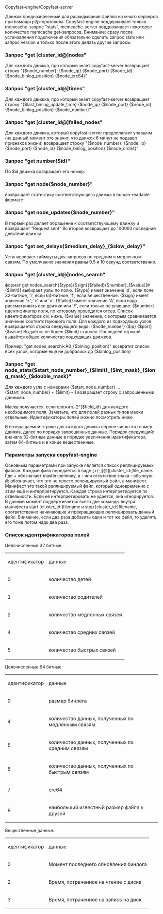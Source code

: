 Copyfast-engine/Copyfast-server

Движок предназначенный для раскидывания файлов на много серверов при помощи p2p-протокола. Copyfast-engine поддерживает только memcache-запрос "stats", memcache-server поддерживает некоторое количество memcache get-запросов. Внимание: сразу после установления подключения обязательно сделать запрос stats или запрос version и только после этого делать другие запросы.

=== Запрос "get [cluster_id@]nodes" === 
Для каждого движка, про который знает copyfast-server возвращает строку
"{$node_number}: {$node_ip} {$node_port} {$node_id} {$node_binlog_position} {$node_crc64}"

=== Запрос "get [cluster_id@]times" === 
Для каждого движка, про который знает copyfast-server возвращает строку
"{$last_binlog_update_time} {$node_ip} {$node_port} {$node_id} {$node_binlog_position} {$node_number}"

=== Запрос "get [cluster_id@]failed_nodes" ===
Для каждого движка, который copyfast-server предполагает упавшим (на данный момент это значит, что движок 6 минут не подавал признаков жизни) возвращает строку
"{$node_number}: {$node_ip} {$node_port} {$node_id} {$node_binlog_position} {$node_crc64}"

=== Запрос "get number{$id}" ===
По $id движка возвращает его номер.

=== Запрос "get node{$node_number}"===
возвращает статистику соответствующего движка в human-readable формате

=== Запрос "get node_updates{$node_number}" ===
В первый раз делает обращение к соответствующему движку и возвращает "Request sent"
Во второй возвращает до 100000 последний действий движка

=== Запрос "get set_delays{$medium_delay}_{$slow_delay}" ===
Устанавливает таймауты для запросов по средним и медленным связям. По умолчанию значения равны 0.5 и 10 секунд соответственно.

=== Запрос "get [cluster_id@]nodes_search"===
формат get nodes_search{$type}{$sign}{$failed}{$number}_{$value}[#{$limit}]
выбирает узлы по полю. 
{$type} имеет значение 'd', если поле 32-битное, 'l', если 64-битное, 'f', если вещественное.
{$sign} имеет значение '<', '>' или '='.
{$failed} имеет значение 'A', если надо рассматривать все движки или 'F', если только не упавшие.
{$number} идентификатор поля, по которому проводится отсев. Список идентификаторов см. ниже.
{$value} значение, с которым сравнивается значение соответствующего поля.
Для каждого из подходящих узлов возвращается строка следующего вида:
{$node_number} {$ip} {$port} {$value}
Выдаётся не более {$limit} строчек. Последней строкой выдаётся общее количество подходящих движков.

Пример: "get nodes_searchl<A0_{$binlog_position}" возвратит список всех узлов, которые ещё не добрались до {$binlog_position}

=== Запрос "get node_stats{$start_node_number}_{$limit}_{$int_mask}_{$long_mask}_{$double_mask}" ===
Для каждого узла с номерами {$start_node_number} ... {$start_node_number} + {$limit} - 1 возвращает строку с запрошенными данными. 

Маска получается, если сложить 2^{$field_id} для каждого необходимого поля. Заметьте, что для полей разных типов маски отдельные. Идентификаторы полей можно посмотреть ниже.

В возвращаемой строке для каждого движка первое число это номер движка, далее по порядку запрошенные данные. Порядок следующий: вначале 32-битные данные в порядке увеличения идентификатора, затем 64-битные и в конце вещественные.

=== Параметры запуска copyfast-engine===
Основным параметрами при запуске является список реплицируемых файлов. Каждый файл передаётся в виде [+/-][@][cluster_id:]file_name. Где + обозначает master-реплику, а - или отсутствие знака - обычную. @ обозначает, что это не просто реплицируемый файл, а манифест. Манифест это такой реплицируемый файл, который одновременно с этим ещё и интерпретируется. Каждая строка интерпретируется по отдельности. Если её интерпретировать не удаётся, она игнорируется. В данный момент поддерживается всего две команды внутри манифеста start [cluster_id:]filename и stop [cluster_id:]filename, соответственно начинающие и прекращающие реплицировать данный файл. Внимание, если два раза добавить один и тот же файл, то удалять его тоже потом надо два раза.

=== Список идентрификаторов полей ===
Целочисленные 32 битные:
{|
|-
| идентификатор || данные
|-
| 0 || количество детей
|-
| 1 || количество родителей
|-
| 2 || количество медленных связей
|-
| 4 || количество средних связей
|-
| 5 || количество быстрых связей
|}
Целочисленные 64 битные:
{|
|-
| идентификатор || данные
|-
| 0 || размер бинлога
|-
| 4 || количество данных, полученных по медленным связям
|-
| 5 || количество данных, полученных по средним связям
|-
| 6 || количество данных, полученных по быстрым связям
|-
| 7 || crc64
|-
| 8 || наибольший известный размер файла у друзей
|}
Вещественные данные:

{|
|-
| идентификатор || данные
|-
| 0 || Момент последнего обновления бинлога
|-
| 2 || Время, потраченное на чтение с диска
|-
| 3 || Время, потраченное на запись на диск
|}
